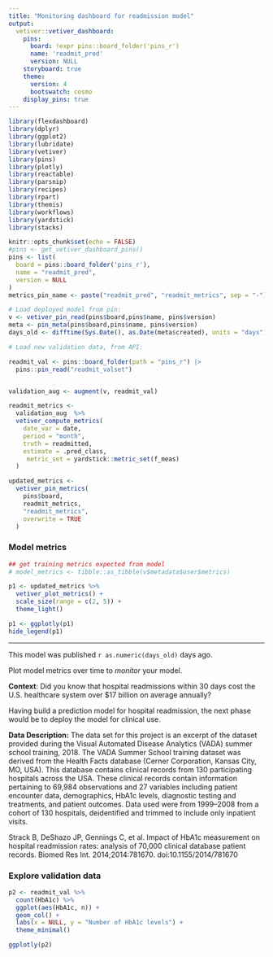 ---
title: "Monitoring dashboard for readmission model"
output: 
  vetiver::vetiver_dashboard:
    pins:
      board: !expr pins::board_folder('pins_r')
      name: 'readmit_pred'
      version: NULL
    storyboard: true
    theme: 
      version: 4
      bootswatch: cosmo
    display_pins: true
---

```{r setup, include = FALSE}
library(flexdashboard)
library(dplyr)
library(ggplot2)
library(lubridate)
library(vetiver)
library(pins)
library(plotly)
library(reactable)
library(parsnip)
library(recipes)
library(rpart)
library(themis)
library(workflows)
library(yardstick)
library(stacks)

knitr::opts_chunk$set(echo = FALSE)
#pins <- get_vetiver_dashboard_pins()
pins <- list(
  board = pins::board_folder('pins_r'),
  name = "readmit_pred",
  version = NULL
)
metrics_pin_name <- paste("readmit_pred", "readmit_metrics", sep = "-")
```

```{r load-vetiver-model, include = FALSE}
# Load deployed model from pin:
v <- vetiver_pin_read(pins$board,pins$name, pins$version)
meta <- pin_meta(pins$board,pins$name, pins$version)
days_old <- difftime(Sys.Date(), as.Date(meta$created), units = "days")
```

```{r validation, include = FALSE}
# Load new validation data, from API:

readmit_val <- pins::board_folder(path = "pins_r") |> 
  pins::pin_read("readmit_valset")


validation_aug <- augment(v, readmit_val)

readmit_metrics <-
  validation_aug  %>%
  vetiver_compute_metrics(
    date_var = date,
    period = "month",
    truth = readmitted,
    estimate = .pred_class,
     metric_set = yardstick::metric_set(f_meas)
  )

updated_metrics <- 
  vetiver_pin_metrics(
    pins$board, 
    readmit_metrics, 
    "readmit_metrics", 
    overwrite = TRUE
  )
```

### Model metrics

```{r}
## get training metrics expected from model
# model_metrics <- tibble::as_tibble(v$metadata$user$metrics)

p1 <- updated_metrics %>%
  vetiver_plot_metrics() + 
  scale_size(range = c(2, 5)) +
  theme_light()

p1 <- ggplotly(p1)
hide_legend(p1)
```

***

This model was published `r as.numeric(days_old)` days ago.

Plot model metrics over time to *monitor* your model.

**Context**: Did you know that hospital readmissions within 30 days cost the U.S. healthcare system over $17 billion on average annually?

Having build a prediction model for hospital readmission, the next phase would be to deploy the model for clinical use.

**Data Description:** The data set for this project is an excerpt of the dataset provided during the Visual Automated Disease Analytics (VADA) summer school training, 2018. The VADA Summer School training dataset was derived from the Health Facts database (Cerner Corporation, Kansas City, MO, USA). This database contains clinical records from 130 participating hospitals across the USA. These clinical records contain information pertaining to 69,984 observations and 27 variables including patient encounter data, demographics, HbA1c levels, diagnostic testing and treatments, and patient outcomes. Data used were from 1999--2008 from a cohort of 130 hospitals, deidentified and trimmed to include only inpatient visits.


Strack B, DeShazo JP, Gennings C, et al. Impact of HbA1c measurement on hospital readmission rates: analysis of 70,000 clinical database patient records. Biomed Res Int. 2014;2014:781670. doi:10.1155/2014/781670

### Explore validation data

```{r}
p2 <- readmit_val %>%
  count(HbA1c) %>%
  ggplot(aes(HbA1c, n)) +
  geom_col() +
  labs(x = NULL, y = "Number of HbA1c levels") +
  theme_minimal()

ggplotly(p2)
```
